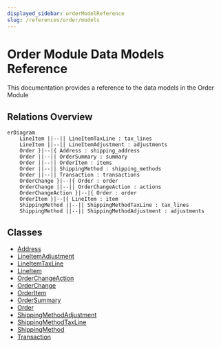 ```yaml
---
displayed_sidebar: orderModelReference
slug: /references/order/models
---
```



# Order Module Data Models Reference

This documentation provides a reference to the data models in the Order Module

## Relations Overview

```mermaid
erDiagram
	LineItem ||--|| LineItemTaxLine : tax_lines
	LineItem ||--|| LineItemAdjustment : adjustments
	Order }|--|{ Address : shipping_address
	Order ||--|| OrderSummary : summary
	Order ||--|| OrderItem : items
	Order ||--|| ShippingMethod : shipping_methods
	Order ||--|| Transaction : transactions
	OrderChange }|--|{ Order : order
	OrderChange ||--|| OrderChangeAction : actions
	OrderChangeAction }|--|{ Order : order
	OrderItem }|--|{ LineItem : item
	ShippingMethod ||--|| ShippingMethodTaxLine : tax_lines
	ShippingMethod ||--|| ShippingMethodAdjustment : adjustments

```

## Classes

- [Address](../order_models/classes/order_models.Address.mdx)
- [LineItemAdjustment](../order_models/classes/order_models.LineItemAdjustment.mdx)
- [LineItemTaxLine](../order_models/classes/order_models.LineItemTaxLine.mdx)
- [LineItem](../order_models/classes/order_models.LineItem.mdx)
- [OrderChangeAction](../order_models/classes/order_models.OrderChangeAction.mdx)
- [OrderChange](../order_models/classes/order_models.OrderChange.mdx)
- [OrderItem](../order_models/classes/order_models.OrderItem.mdx)
- [OrderSummary](../order_models/classes/order_models.OrderSummary.mdx)
- [Order](../order_models/classes/order_models.Order.mdx)
- [ShippingMethodAdjustment](../order_models/classes/order_models.ShippingMethodAdjustment.mdx)
- [ShippingMethodTaxLine](../order_models/classes/order_models.ShippingMethodTaxLine.mdx)
- [ShippingMethod](../order_models/classes/order_models.ShippingMethod.mdx)
- [Transaction](../order_models/classes/order_models.Transaction.mdx)
